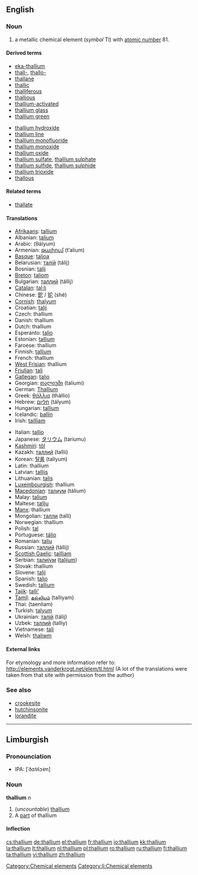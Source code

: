 {{also|Thallium}}
==English==
{{elements|Tl|mercury|Hg|lead|Pb}}

===Noun===
{{en-noun|-}}
{{wikipedia}}

# a metallic chemical element (''symbol'' Tl) with [[atomic number]] 81.

====Derived terms====
{{top2}}
* [[eka-thallium]]
* [[thall-]], [[thallo-]]
* [[thallane]]
* [[thallic]]
* [[thalliferous]]
* [[thallious]]
* [[thallium-activated]]
* [[thallium glass]]
* [[thallium green]]
{{mid2}}
* [[thallium hydroxide]]
* [[thallium line]]
* [[thallium monofluoride]]
* [[thallium monoxide]]
* [[thallium oxide]]
* [[thallium sulfate]], [[thallium sulphate]]
* [[thallium sulfide]], [[thallium sulphide]]
* [[thallium trioxide]]
* [[thallous]]
{{bottom}}

====Related terms====
* [[thallate]]

====Translations====
{{top}}
* [[Afrikaans]]: [[tallium]]
* Albanian: [[talium]]
* Arabic: {{Arab|[[ثاليوم]]}} (θályum) {{m}}
* Armenian: [[թալիում]] (t‘alium)
* [[Basque]]: [[talioa]]
* Belarusian: [[талiй]] (tálij) {{m}}
* Bosnian: [[talij]]
* [[Breton]]: [[taliom]]
* Bulgarian: [[таллий]] (tállij) {{m}}
* [[Catalan]]: [[tal·li]]
* Chinese: [[鉈]] / [[铊]] (shé)
* [[Cornish]]: [[thalyum]]
* Croatian: [[talij]]
* Czech: thallium
* Danish: thallium
* Dutch: thallium {{n}}
* Esperanto: [[talio]]
* Estonian: [[tallium]]
* Faroese: thallium
* Finnish: [[tallium]]
* French: thallium {{m}}
* [[West Frisian]]: thallium
* [[Friulian]]: [[tali]]
* [[Gallegan]]: [[talio]]
* Georgian: [[თალიუმი]] (taliumi)
* German: [[Thallium]] {{n}}
* Greek: [[θάλλιο]] (thállio) {{n}}
* Hebrew: [[תליום]] (tályum)
* Hungarian: [[tallium]]
* Icelandic: [[þallín]]
* Irish: [[tailliam]]
{{mid}}
* Italian: [[tallio]] {{m}}
* Japanese: [[タリウム]] (tariumu)
* [[Kashmiri]]: [[tôl]]
* Kazakh: [[таллий]] (tallii)
* Korean: [[탈륨]] (tallyum)
* Latin: thallium
* Latvian: [[tallijs]]
* Lithuanian: [[talis]]
* [[Luxembourgish]]: thallium
* [[Macedonian]]: [[талиум]] (tálium)
* Malay: [[talium]]
* Maltese: [[tallju]]
* [[Manx]]: thallium
* Mongolian: [[талли]] (talli)
* Norwegian: thallium
* Polish: [[tal#Polish|tal]] {{m}}
* Portuguese: [[tálio]] {{m}}
* Romanian: [[taliu]] {{n}}
* Russian: [[таллий]] (tállij) {{m}}
* [[Scottish Gaelic]]: [[tailliam]]
* Serbian: [[талиjум]] ([[talijum]]) {{m}}
* Slovak: thallium
* Slovene: [[talij]]
* Spanish: [[talio]] {{m}}
* Swedish: [[tallium]]
* [[Tajik]]: [[talli']]
* [[Tamil]]: [[தல்லியம்]] (talliyam)
* Thai: {{Thai|[[แทลเลียม]]}} (taenliam)
* Turkish: [[talyum]]
* Ukrainian: [[талiй]] (tálij) {{m}}
* Uzbek: [[таллий]] (talliy)
* Vietnamese: [[tali#Vietnamese|tali]]
* Welsh: [[thaliwm]]
{{bottom}}

====External links====
For etymology and more information refer to:
http://elements.vanderkrogt.net/elem/tl.html
(A lot of the translations were taken from that site with permission from the author)

===See also===
* [[crookesite]]
* [[hutchinsonite]]
* [[lorandite]]

[[Category:Chemical elements]]
----

== Limburgish ==
=== Pronounciation ===
* IPA: [ˈðɑ˦ʎɔ˧m]

=== Noun ===
'''thallium''' ''n''
# (''uncountable'') [[thallium#English|thallium]] 
# A [[part]] of thallium

==== Inflection ====
{{li-noun-um|thalli}}

[[Category:li:Chemical elements]]


[[cs:thallium]]
[[de:thallium]]
[[el:thallium]]
[[fr:thallium]]
[[io:thallium]]
[[kk:thallium]]
[[la:thallium]]
[[lt:thallium]]
[[nl:thallium]]
[[pl:thallium]]
[[ro:thallium]]
[[ru:thallium]]
[[fi:thallium]]
[[ta:thallium]]
[[vi:thallium]]
[[zh:thallium]]